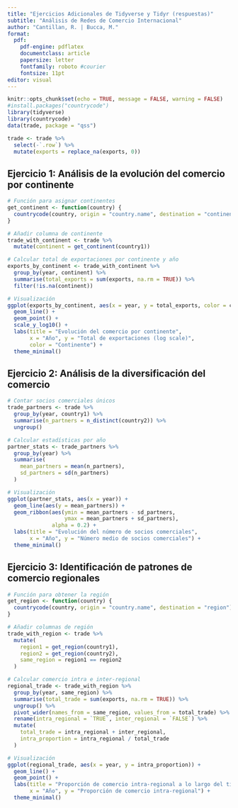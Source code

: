 ```yaml
---
title: "Ejercicios Adicionales de Tidyverse y Tidyr (respuestas)"
subtitle: "Análisis de Redes de Comercio Internacional"
author: "Cantillan, R. | Bucca, M."
format: 
  pdf:
    pdf-engine: pdflatex
    documentclass: article
    papersize: letter
    fontfamily: roboto #courier
    fontsize: 11pt
editor: visual
---
```


```r
knitr::opts_chunk$set(echo = TRUE, message = FALSE, warning = FALSE)
#install.packages("countrycode")
library(tidyverse)
library(countrycode)
data(trade, package = "qss")

trade <- trade %>%
  select(-`.row`) %>%
  mutate(exports = replace_na(exports, 0))
```

## Ejercicio 1: Análisis de la evolución del comercio por continente

```r
# Función para asignar continentes
get_continent <- function(country) {
  countrycode(country, origin = "country.name", destination = "continent")
}

# Añadir columna de continente
trade_with_continent <- trade %>%
  mutate(continent = get_continent(country1))

# Calcular total de exportaciones por continente y año
exports_by_continent <- trade_with_continent %>%
  group_by(year, continent) %>%
  summarise(total_exports = sum(exports, na.rm = TRUE)) %>%
  filter(!is.na(continent))

# Visualización
ggplot(exports_by_continent, aes(x = year, y = total_exports, color = continent)) +
  geom_line() +
  geom_point() +
  scale_y_log10() +
  labs(title = "Evolución del comercio por continente",
       x = "Año", y = "Total de exportaciones (log scale)",
       color = "Continente") +
  theme_minimal()
```

## Ejercicio 2: Análisis de la diversificación del comercio

```r
# Contar socios comerciales únicos
trade_partners <- trade %>%
  group_by(year, country1) %>%
  summarise(n_partners = n_distinct(country2)) %>%
  ungroup()

# Calcular estadísticas por año
partner_stats <- trade_partners %>%
  group_by(year) %>%
  summarise(
    mean_partners = mean(n_partners),
    sd_partners = sd(n_partners)
  )

# Visualización
ggplot(partner_stats, aes(x = year)) +
  geom_line(aes(y = mean_partners)) +
  geom_ribbon(aes(ymin = mean_partners - sd_partners, 
                  ymax = mean_partners + sd_partners), 
              alpha = 0.2) +
  labs(title = "Evolución del número de socios comerciales",
       x = "Año", y = "Número medio de socios comerciales") +
  theme_minimal()
```

## Ejercicio 3: Identificación de patrones de comercio regionales

```r
# Función para obtener la región
get_region <- function(country) {
  countrycode(country, origin = "country.name", destination = "region")
}

# Añadir columnas de región
trade_with_region <- trade %>%
  mutate(
    region1 = get_region(country1),
    region2 = get_region(country2),
    same_region = region1 == region2
  )

# Calcular comercio intra e inter-regional
regional_trade <- trade_with_region %>%
  group_by(year, same_region) %>%
  summarise(total_trade = sum(exports, na.rm = TRUE)) %>%
  ungroup() %>%
  pivot_wider(names_from = same_region, values_from = total_trade) %>%
  rename(intra_regional = `TRUE`, inter_regional = `FALSE`) %>%
  mutate(
    total_trade = intra_regional + inter_regional,
    intra_proportion = intra_regional / total_trade
  )

# Visualización
ggplot(regional_trade, aes(x = year, y = intra_proportion)) +
  geom_line() +
  geom_point() +
  labs(title = "Proporción de comercio intra-regional a lo largo del tiempo",
       x = "Año", y = "Proporción de comercio intra-regional") +
  theme_minimal()
```
